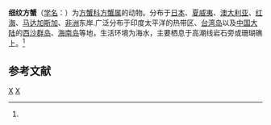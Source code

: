 {{Speciesbox
| taxon = Grapsus tenuicrustatus
| image = Specimen of Grapsus tenuicrustatus.JPG
| binomial_authority = (Herbst, 1783)<ref name='id11973'>{{cite web| url =http://www.bioinfo.cn/db05/BjdwSpecies.php?action=view&id=11973| title =细纹方蟹| work =《中国动物物种编目数据库》| publisher =中国科学院微生物研究所| author =中国科学院动物研究所| accessdate =2009-04-28| deadurl =yes| archiveurl =https://web.archive.org/web/20160305045724/http://www.bioinfo.cn/db05/BjdwSpecies.php?action=view&id=11973| archivedate =2016-03-05}}</ref>
}}

'''细纹方蟹'''（[[学名|学名]]：{{lang|la|''Grapsus tenuicrustatus''}}）为[[方蟹科|方蟹科]][[方蟹属|方蟹属]]的动物。分布于[[日本|日本]]、[[夏威夷|夏威夷]]、[[澳大利亚|澳大利亚]]、[[红海|红海]]、[[马达加斯加|马达加斯加]]、[[非洲|非洲]]东岸.广泛分布于印度太平洋的热带区、[[台湾岛|台湾岛]]以及[[中国大陆|中国大陆]]的[[西沙群岛|西沙群岛]]、[[海南岛|海南岛]]等地，生活环境为海水，主要栖息于高潮线岩石旁或珊瑚礁上。<ref name='id11973'/>

== 参考文献 ==
{{reflist}}

{{螃蟹小作品}}

{{Taxonbar}}
[[Category:_1783年描述的动物|X]]
[[Category:方蟹属|X]]